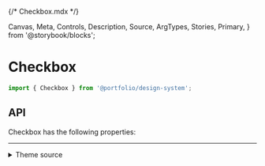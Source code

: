 {/* Checkbox.mdx */}

  Canvas,
  Meta,
  Controls,
  Description,
  Source,
  ArgTypes,
  Stories,
  Primary,
} from '@storybook/blocks';


<Meta of={CheckboxStories} />

# Checkbox

```js
import { Checkbox } from '@portfolio/design-system';
```

<Primary />

## API

Checkbox has the following properties:

<Controls />

<Stories includePrimary={false} />

<hr />

<details>
<summary>Theme source</summary>

<Source dark language='jsx' code={ThemeFile} />
</details>
